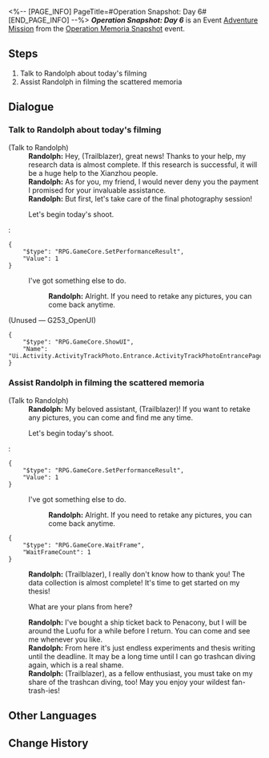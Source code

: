 <%-- [PAGE_INFO]
PageTitle=#Operation Snapshot: Day 6#
[END_PAGE_INFO] --%>
{{Stub|Dialogue.}}
{{Mission Infobox
|id            = 8024306
|title         = 
|image         = <!--Mission Operation Snapshot Day 6.png-->
|type          = Adventure
|event_name    = Operation Memoria Snapshot
|chapter       = 
|requirements  = [[Adventure Mission]] ''[[Operation Snapshot: Day 5]]'' completed
|summary       = <!--official mission summary from Fate's Atlas-->
|characters    = Randolph; Trailblazer
|startLocation = [[The Xianzhou Luofu]] - [[Central Starskiff Haven]]
|world         = The Xianzhou Luofu
|area          = Central Starskiff Haven
|prev          = Operation Snapshot: Day 5
|next          = 
|rewards       = Credit*1,000
}}
'''''Operation Snapshot: Day 6''''' is an Event [[Adventure Mission]] from the [[Operation Memoria Snapshot]] event.

==Steps==
# Talk to Randolph about today's filming
# Assist Randolph in filming the scattered memoria

<!--
==Gameplay Notes==

--><!--
==Trial Character==

-->
==Dialogue==
{{Stub Dialogue}}
===Talk to Randolph about today's filming{{subst:void|<!--802430601-->}}===
{{Mission Description|type=adventure|location=Central Starskiff Haven|Trainee Healer Randolph has prepared the retrieval plan for the scattered memoria today. Help him film the location of the target.}}
{{Dialogue Start}}

;(Talk to Randolph)
:'''Randolph:''' Hey, (Trailblazer), great news! Thanks to your help, my research data is almost complete. If this research is successful, it will be a huge help to the Xianzhou people.
:'''Randolph:''' As for you, my friend, I would never deny you the payment I promised for your invaluable assistance.
:'''Randolph:''' But first, let's take care of the final photography session!
:{{DIcon|Travel Log}} Let's begin today's shoot.
:<pre>{
	"$type": "RPG.GameCore.SetPerformanceResult",
	"Value": 1
}</pre>
:{{DIcon|Exit}} I've got something else to do.
::'''Randolph:''' Alright. If you need to retake any pictures, you can come back anytime.

;(Unused &mdash; G253_OpenUI)
<pre>{
	"$type": "RPG.GameCore.ShowUI",
	"Name": "Ui.Activity.ActivityTrackPhoto.Entrance.ActivityTrackPhotoEntrancePage"
}</pre>
{{Dialogue End}}

===Assist Randolph in filming the scattered memoria{{subst:void|<!--802430602-->}}===
{{Mission Description|type=adventure|location=Central Starskiff Haven|update|Help Trainee Healer Randolph with the filming so that he can capture these scattered memoria.}}
{{Dialogue Start}}

;(Talk to Randolph)
:'''Randolph:''' My beloved assistant, (Trailblazer)! If you want to retake any pictures, you can come and find me any time.
:{{DIcon|Travel Log}} Let's begin today's shoot.
:<pre>{
	"$type": "RPG.GameCore.SetPerformanceResult",
	"Value": 1
}</pre>
:{{DIcon|Exit}} I've got something else to do.
::'''Randolph:''' Alright. If you need to retake any pictures, you can come back anytime.
<pre>{
	"$type": "RPG.GameCore.WaitFrame",
	"WaitFrameCount": 1
}</pre>
:'''Randolph:''' (Trailblazer), I really don't know how to thank you! The data collection is almost complete! It's time to get started on my thesis!
:{{DIcon|Arrow}} What are your plans from here?
:'''Randolph:''' I've bought a ship ticket back to Penacony, but I will be around the Luofu for a while before I return. You can come and see me whenever you like.
:'''Randolph:''' From here it's just endless experiments and thesis writing until the deadline. It may be a long time until I can go trashcan diving again, which is a real shame.
:'''Randolph:''' (Trailblazer), as a fellow enthusiast, you must take on my share of the trashcan diving, too! May you enjoy your wildest fan-trash-ies!
{{Dialogue End}}

==Other Languages==
{{Other Languages
|en   = Operation Snapshot: Day 6
|zhs  = 留影计划·第六日
|zht  = 留影計畫•第六日
|ja   = スナップショット計画・6日目
|ko   = 촬영 계획•6일차
|es   = Operación instantáneas: Día 6
|fr   = Opération cliché&nbsp;: Jour 6
|ru   = Операция по фотосъёмке: день 6
|th   = แผนถ่ายภาพ: วันที่ 6
|vi   = Kế Hoạch Lưu Giữ Ảnh: Ngày 6
|de   = Operation Schattenspiel: Tag 6
|id   = Proyek Pemotretan: Hari 6
|pt   = Operação Captura: Dia 6
}}

==Change History==
{{Change History|2.4}}
